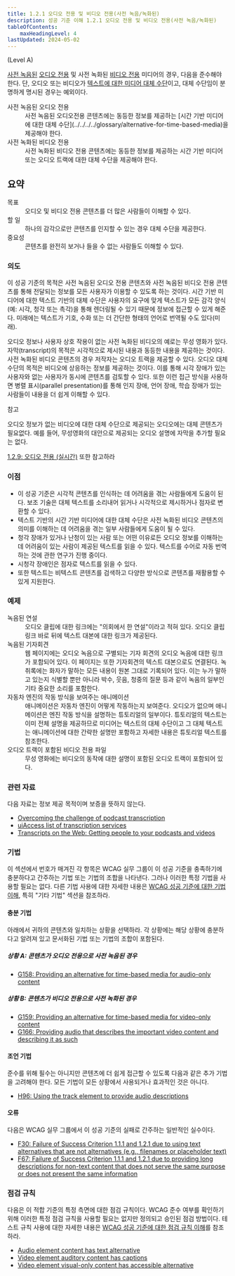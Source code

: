 ```yaml
---
title: 1.2.1 오디오 전용 및 비디오 전용(사전 녹음/녹화된)
description: 성공 기준 이해 1.2.1 오디오 전용 및 비디오 전용(사전 녹음/녹화된)
tableOfContents:
    maxHeadingLevel: 4
lastUpdated: 2024-05-02
---
```



(Level A)

<Card title="성공 기준(SC)">

[사전 녹음된](../../../../glossary/prerecorded) [오디오 전용](../../../../glossary/audio-only) 및 사전 녹화된 [비디오 전용](../../../../glossary/video-only) 미디어의 경우, 다음을 준수해야 한다. 단, 오디오 또는 비디오가 [텍스트에 대한 미디어 대체 수단](../../../../glossary/media-alternative-for-text)이고, 대체 수단임이 분명하게 명시된 경우는 예외이다.

<dl>
<dt>사전 녹음된 오디오 전용</dt>
<dd>사전 녹음된 오디오전용 콘텐츠에는 동등한 정보를 제공하는 [시간 기반 미디어에 대한 대체 수단](../../../../glossary/alternative-for-time-based-media)을 제공해야 한다.</dd>
<dt>사전 녹화된 비디오 전용</dt>
<dd>사전 녹화된 비디오 전용 콘텐츠에는 동등한 정보를 제공하는 시간 기반 미디어 또는 오디오 트랙에 대한 대체 수단을 제공해야 한다.</dd>
</dl>

</Card>

## 요약

<dl>
<dt>목표</dt>
<dd>오디오 및 비디오 전용 콘텐츠를 더 많은 사람들이 이해할 수 있다.</dd>
<dt>할 일</dt>
<dd>하나의 감각으로만 콘텐츠를 인지할 수 있는 경우 대체 수단을 제공한다.</dd>
<dt>중요성</dt>
<dd>콘텐츠를 완전히 보거나 들을 수 없는 사람들도 이해할 수 있다.</dd>
</dl>

### 의도

이 성공 기준의 목적은 사전 녹음된 오디오 전용 콘텐츠와 사전 녹음된 비디오 전용 콘텐츠를 통해 전달되는 정보를 모든 사용자가 이용할 수 있도록 하는 것이다. 시간 기반 미디어에 대한 텍스트 기반의 대체 수단은 사용자의 요구에 맞게 텍스트가 모든 감각 양식(예: 시각, 청각 또는 촉각)을 통해 렌더링될 수 있기 때문에 정보에 접근할 수 있게 해준다. 미래에는 텍스트가 기호, 수화 또는 더 간단한 형태의 언어로 번역될 수도 있다(미래).

오디오 정보나 사용자 상호 작용이 없는 사전 녹화된 비디오의 예로는 무성 영화가 있다. 자막(transcript)의 목적은 시각적으로 제시된 내용과 동등한 내용을 제공하는 것이다. 사전 녹화된 비디오 콘텐츠의 경우 저작자는 오디오 트랙을 제공할 수 있다. 오디오 대체 수단의 목적은 비디오에 상응하는 정보를 제공하는 것이다. 이를 통해 시각 장애가 있는 사용자와 없는 사용자가 동시에 콘텐츠를 검토할 수 있다. 또한 이런 접근 방식을 사용하면 병렬 표시(parallel presentation)를 통해 인지 장애, 언어 장애, 학습 장애가 있는 사람들이 내용을 더 쉽게 이해할 수 있다.

참고

오디오 정보가 없는 비디오에 대한 대체 수단으로 제공되는 오디오에는 대체 콘텐츠가 필요없다. 예를 들어, 무성영화의 대안으로 제공되는 오디오 설명에 자막을 추가할 필요는 없다.

[1.2.9: 오디오 전용 (실시간)](../audio-only-live) 또한 참고하라

### 이점

*   이 성공 기준은 시각적 콘텐츠를 인식하는 데 어려움을 겪는 사람들에게 도움이 된다. 보조 기술은 대체 텍스트를 소리내어 읽거나 시각적으로 제시하거나 점자로 변환할 수 있다.
*   텍스트 기반의 시간 기반 미디어에 대한 대체 수단은 사전 녹화된 비디오 콘텐츠의 의미를 이해하는 데 어려움을 겪는 일부 사람들에게 도움이 될 수 있다.
*   청각 장애가 있거나 난청이 있는 사람 또는 어떤 이유로든 오디오 정보를 이해하는 데 어려움이 있는 사람이 제공된 텍스트를 읽을 수 있다. 텍스트를 수어로 자동 번역하는 것에 관한 연구가 진행 중이다.
*   시청각 장애인은 점자로 텍스트를 읽을 수 있다.
*   또한 텍스트는 비텍스트 콘텐츠를 검색하고 다양한 방식으로 콘텐츠를 재활용할 수 있게 지원한다.

### 예제

<dl>
    <dt>녹음된 연설</dt>
    <dd>오디오 클립에 대한 링크에는 "의회에서 한 연설"이라고 적혀 있다. 오디오 클립 링크 바로 뒤에 텍스트 대본에 대한 링크가 제공된다.</dd>
    <dt>녹음된 기자회견</dt>
    <dd>
        웹 페이지에는 오디오 녹음으로 구별되는 기자 회견의 오디오 녹음에 대한 링크가 포함되어 있다. 이 페이지는 또한 기자회견의 텍스트 대본으로도 연결된다. 녹취록에는 화자가 말하는 모든 내용이 원본 그대로 기록되어 있다. 이는 누가 말하고 있는지 식별할 뿐만 아니라 박수, 웃음, 청중의 질문 등과 같이 녹음의 일부인 기타 중요한 소리를 포함한다.
    </dd>
    <dt>자동차 엔진의 작동 방식을 보여주는 애니메이션</dt>
    <dd>
        애니메이션은 자동차 엔진이 어떻게 작동하는지 보여준다. 오디오가 없으며 애니메이션은 엔진 작동 방식을 설명하는 튜토리얼의 일부이다. 튜토리얼의 텍스트는 이미 전체 설명을 제공하므로 미디어는 텍스트의 대체 수단이고 그 대체 텍스트는 애니메이션에 대한 간략한 설명만 포함하고 자세한 내용은 튜토리얼 텍스트를 참조한다.
    </dd>
    <dt>오디오 트랙이 포함된 비디오 전용 파일</dt>
    <dd>무성 영화에는 비디오의 동작에 대한 설명이 포함된 오디오 트랙이 포함되어 있다.</dd>
</dl>

### 관련 자료

다음 자료는 정보 제공 목적이며 보증을 뜻하지 않는다.

*   [Overcoming the challenge of podcast transcription](http://www.rnib.org.uk/travel-downloads-podcasts-and-apps?List=be9c76d3-7ad0-4e03-a1a0-e6f6953b8178&ID=16)
*   [uiAccess list of transcription services](http://www.uiaccess.com/transcripts/transcript_services.html)
*   [Transcripts on the Web: Getting people to your podcasts and videos](http://www.uiaccess.com/transcripts/transcripts_on_the_web.html)

### 기법

이 섹션에서 번호가 매겨진 각 항목은 WCAG 실무 그룹이 이 성공 기준을 충족하기에 충분하다고 간주하는 기법 또는 기법의 조합을 나타낸다. 그러나 이러한 특정 기법을 사용할 필요는 없다. 다른 기법 사용에 대한 자세한 내용은 [WCAG 성공 기준에 대한 기법 이해](../understanding-techniques), 특히 "기타 기법" 섹션을 참조하라.

#### 충분 기법

아래에서 귀하의 콘텐츠와 일치하는 상황을 선택하라. 각 상황에는 해당 상황에 충분하다고 알려져 있고 문서화된 기법 또는 기법의 조합이 포함된다.

##### 상황 A: 콘텐츠가 오디오 전용으로 사전 녹음된 경우

*   [G158: Providing an alternative for time-based media for audio-only content](https://www.w3.org/WAI/WCAG22/Techniques/general/G158)

##### 상황 B: 콘텐츠가 비디오 전용으로 사전 녹화된 경우

*   [G159: Providing an alternative for time-based media for video-only content](https://www.w3.org/WAI/WCAG22/Techniques/general/G159)
*   [G166: Providing audio that describes the important video content and describing it as such](https://www.w3.org/WAI/WCAG22/Techniques/general/G166)

#### 조언 기법

준수를 위해 필수는 아니지만 콘텐츠에 더 쉽게 접근할 수 있도록 다음과 같은 추가 기법을 고려해야 한다. 모든 기법이 모든 상황에서 사용되거나 효과적인 것은 아니다.

*   [H96: Using the track element to provide audio descriptions](https://www.w3.org/WAI/WCAG22/Techniques/html/H96)

#### 오류

다음은 WCAG 실무 그룹에서 이 성공 기준의 실패로 간주하는 일반적인 실수이다.

*   [F30: Failure of Success Criterion 1.1.1 and 1.2.1 due to using text alternatives that are not alternatives (e.g., filenames or placeholder text)](https://www.w3.org/WAI/WCAG22/Techniques/failures/F30)
*   [F67: Failure of Success Criterion 1.1.1 and 1.2.1 due to providing long descriptions for non-text content that does not serve the same purpose or does not present the same information](https://www.w3.org/WAI/WCAG22/Techniques/failures/F67)

### 점검 규칙

다음은 이 적합 기준의 특정 측면에 대한 점검 규칙이다. WCAG 준수 여부를 확인하기 위해 이러한 특정 점검 규칙을 사용할 필요는 없지만 정의되고 승인된 점검 방법이다. 테스트 규칙 사용에 대한 자세한 내용은 [WCAG 성공 기준에 대한 점검 규칙 이해](../understanding-act-rules.html)를 참조하라.

*   [Audio element content has text alternative](https://www.w3.org/WAI/standards-guidelines/act/rules/e7aa44/proposed/)
*   [Video element auditory content has captions](https://www.w3.org/WAI/standards-guidelines/act/rules/f51b46/proposed/)
*   [Video element visual-only content has accessible alternative](https://www.w3.org/WAI/standards-guidelines/act/rules/c3232f/proposed/)

